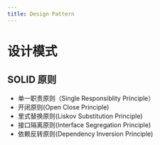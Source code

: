 ```yaml
---
title: Design Pattern
---
```


# 设计模式

## SOLID 原则

- 单一职责原则（Single Responsiblity Principle）
- 开闭原则(Open Close Principle)
- 里式替换原则(Liskov Substitution Principle)
- 接口隔离原则(Interface Segregation Principle)
- 依赖反转原则(Dependency Inversion Principle)
